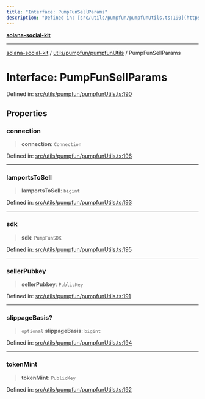 ```yaml
---
title: "Interface: PumpFunSellParams"
description: "Defined in: [src/utils/pumpfun/pumpfunUtils.ts:190](https://github.com/SendArcade/solana-app-kit/blob/bd4b3556b8f469c27ebb06f4df65b3a36b43ba3b/src/utils/pumpfun/pumpfunUtils.ts#L190)"
---
```


[**solana-social-kit**](../../../../README.mdx)

***

[solana-social-kit](../../../../README.mdx) / [utils/pumpfun/pumpfunUtils](../README.mdx) / PumpFunSellParams

# Interface: PumpFunSellParams

Defined in: [src/utils/pumpfun/pumpfunUtils.ts:190](https://github.com/SendArcade/solana-app-kit/blob/bd4b3556b8f469c27ebb06f4df65b3a36b43ba3b/src/utils/pumpfun/pumpfunUtils.ts#L190)

## Properties

### connection

> **connection**: `Connection`

Defined in: [src/utils/pumpfun/pumpfunUtils.ts:196](https://github.com/SendArcade/solana-app-kit/blob/bd4b3556b8f469c27ebb06f4df65b3a36b43ba3b/src/utils/pumpfun/pumpfunUtils.ts#L196)

***

### lamportsToSell

> **lamportsToSell**: `bigint`

Defined in: [src/utils/pumpfun/pumpfunUtils.ts:193](https://github.com/SendArcade/solana-app-kit/blob/bd4b3556b8f469c27ebb06f4df65b3a36b43ba3b/src/utils/pumpfun/pumpfunUtils.ts#L193)

***

### sdk

> **sdk**: `PumpFunSDK`

Defined in: [src/utils/pumpfun/pumpfunUtils.ts:195](https://github.com/SendArcade/solana-app-kit/blob/bd4b3556b8f469c27ebb06f4df65b3a36b43ba3b/src/utils/pumpfun/pumpfunUtils.ts#L195)

***

### sellerPubkey

> **sellerPubkey**: `PublicKey`

Defined in: [src/utils/pumpfun/pumpfunUtils.ts:191](https://github.com/SendArcade/solana-app-kit/blob/bd4b3556b8f469c27ebb06f4df65b3a36b43ba3b/src/utils/pumpfun/pumpfunUtils.ts#L191)

***

### slippageBasis?

> `optional` **slippageBasis**: `bigint`

Defined in: [src/utils/pumpfun/pumpfunUtils.ts:194](https://github.com/SendArcade/solana-app-kit/blob/bd4b3556b8f469c27ebb06f4df65b3a36b43ba3b/src/utils/pumpfun/pumpfunUtils.ts#L194)

***

### tokenMint

> **tokenMint**: `PublicKey`

Defined in: [src/utils/pumpfun/pumpfunUtils.ts:192](https://github.com/SendArcade/solana-app-kit/blob/bd4b3556b8f469c27ebb06f4df65b3a36b43ba3b/src/utils/pumpfun/pumpfunUtils.ts#L192)
